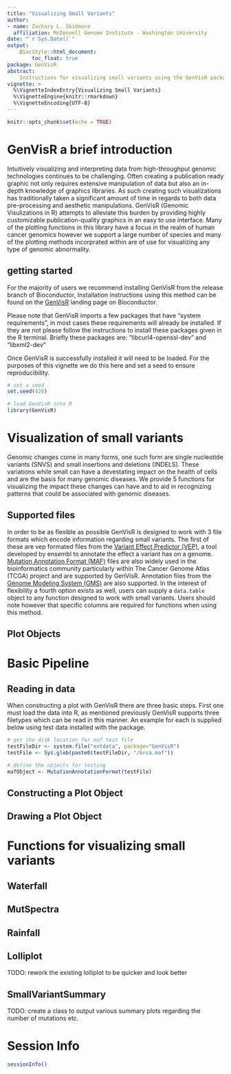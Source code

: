 ```yaml
---
title: "Visualizing Small Variants"
author:
- name: Zachary L. Skidmore
  affiliation: McDonnell Genome Institute - Washington University
date: "`r Sys.Date()`"
output:
    BiocStyle::html_document:
        toc_float: true
package: GenVisR
abstract:
    Instructions for visualizing small variants using the GenVisR package
vignette: >
  %\VignetteIndexEntry{Visualizing Small Variants}
  %\VignetteEngine{knitr::rmarkdown}
  %\VignetteEncoding{UTF-8}
---
```


```r
knitr::opts_chunk$set(echo = TRUE)
```
# GenVisR a brief introduction

Intuitively visualizing and interpreting data from high-throughput genomic technologies continues to be challenging. Often creating a publication ready graphic not only requires extensive manipulation of data but also an in-depth knowledge of graphics libraries. As such creating such visualizations has traditionally taken a significant amount of time in regards to both data pre-processing and aesthetic manipulations. GenVisR (Genomic Visulizations in R) attempts to alleviate this burden by providing highly customizable publication-quality graphics in an easy to use interface. Many of the plotting functions in this library have a focus in the realm of human cancer genomics however we support a large number of species and many of the plotting methods incorprated within are of use for visualizing any type of genomic abnormality.

## getting started

For the majority of users we recommend installing GenVisR from the release branch of Bioconductor, Installation instructions using this method can be found on the [GenVisR](https://bioconductor.org/packages/GenVisR) landing page on Bioconductor.

Please note that GenVisR imports a few packages that have “system requirements”, in most cases these requirements will already be installed. If they are not please follow the instructions to install these packages given in the R terminal. Briefly these packages are: “libcurl4-openssl-dev” and “libxml2-dev”

Once GenVisR is successfully installed it will need to be loaded. For the purposes of this vignette we do this here and set a seed to ensure reproducibility.

```r
# set a seed
set.seed(426)

# load GenVisR into R
library(GenVisR)
```

# Visualization of small variants

Genomic changes come in many forms, one such form are single nucleotide variants (SNVS) and small insertions and deletions (INDELS). These variations while small can have a devestating impact on the health of cells and are the basis for many genomic diseases. We provide 5 functions for visualizing the impact these changes can have and to aid in recognizing patterns that could be associated with genomic diseases.

## Supported files

In order to be as flexible as possible GenVisR is designed to work with 3 file formats which encode information regarding small variants. The first of these are vep formated files from the [Variant Effect Predictor (VEP)](https://ensembl.org/info/docs/tools/vep/index.html), a tool developed by ensembl to annotate the effect a variant has on a genome. [Mutation Annotation Format (MAF)](https://wiki.nci.nih.gov/display/TCGA/Mutation+Annotation+Format+(MAF)+Specification) files are also widely used in the bioinformatics community particularly within The Cancer Genome Atlas (TCGA) project and are supported by GenVisR. Annotation files from the [Genome Modeling System (GMS)](https://github.com/genome/gms) are also supported. In the interest of flexibility a fourth option exists as well, users can supply a `data.table` object to any function designed to work with small variants. Users should note however that specific columns are required for functions when using this method.

## Plot Objects

# Basic Pipeline

## Reading in data

When constructing a plot with GenVisR there are three basic steps. First one must load the data into R, as mentioned previously GenVisR supports three filetypes which can be read in this manner. An example for each is supplied below using test data installed with the package.

```r
# get the disk location for maf test file
testFileDir <- system.file("extdata", package="GenVisR")
testFile <- Sys.glob(paste0(testFileDir, "/brca.maf"))

# define the objects for testing
mafObject <- MutationAnnotationFormat(testFile)
```

## Constructing a Plot Object

## Drawing a Plot Object

# Functions for visualizing small variants

## Waterfall

## MutSpectra

## Rainfall

## Lolliplot

TODO: rework the existing lolliplot to be quicker and look better

## SmallVariantSummary

TODO: create a class to output various summary plots regarding the number of mutations etc.

# Session Info

```r
sessionInfo()
```



